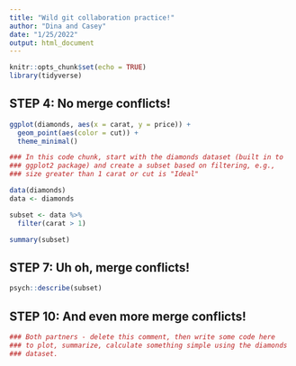 ```yaml
---
title: "Wild git collaboration practice!"
author: "Dina and Casey"
date: "1/25/2022"
output: html_document
---
```


```r
knitr::opts_chunk$set(echo = TRUE)
library(tidyverse)
```

## STEP 4: No merge conflicts!

```r
ggplot(diamonds, aes(x = carat, y = price)) +
  geom_point(aes(color = cut)) +
  theme_minimal()
```

```r
### In this code chunk, start with the diamonds dataset (built in to
### ggplot2 package) and create a subset based on filtering, e.g., 
### size greater than 1 carat or cut is "Ideal"

data(diamonds)
data <- diamonds 

subset <- data %>% 
  filter(carat > 1)

summary(subset)

```

## STEP 7: Uh oh, merge conflicts!

```r

psych::describe(subset)

```

## STEP 10: And even more merge conflicts!

```r
### Both partners - delete this comment, then write some code here
### to plot, summarize, calculate something simple using the diamonds
### dataset.


```
